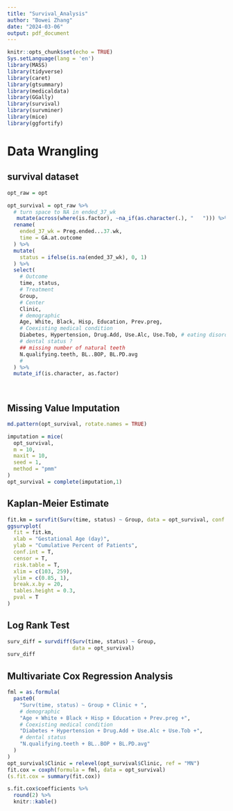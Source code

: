 ```yaml
---
title: "Survival_Analysis"
author: "Bowei Zhang"
date: "2024-03-06"
output: pdf_document
---
```


```r
knitr::opts_chunk$set(echo = TRUE)
Sys.setLanguage(lang = 'en')
library(MASS)
library(tidyverse)
library(caret)
library(gtsummary)
library(medicaldata)
library(GGally)
library(survival)
library(survminer)
library(mice)
library(ggfortify)
```

# Data Wrangling

## survival dataset

```r
opt_raw = opt

opt_survival = opt_raw %>%
  # turn space to NA in ended_37_wk
   mutate(across(where(is.factor), ~na_if(as.character(.), "   "))) %>%
  rename(
    ended_37_wk = Preg.ended...37.wk,
    time = GA.at.outcome
  ) %>%
  mutate(
    status = ifelse(is.na(ended_37_wk), 0, 1)
  ) %>%
  select(
    # Outcome
    time, status,
    # Treatment
    Group,
    # Center
    Clinic,
    # demographic
    Age, White, Black, Hisp, Education, Prev.preg, 
    # Coexisting medical condition
    Diabetes, Hypertension, Drug.Add, Use.Alc, Use.Tob, # eating disorder
    # dental status ?
    ## missing number of natural teeth
    N.qualifying.teeth, BL..BOP, BL.PD.avg
    #
  ) %>%
  mutate_if(is.character, as.factor)

  
```


## Missing Value Imputation

```r
md.pattern(opt_survival, rotate.names = TRUE)
```

```r
imputation = mice(
  opt_survival,
  m = 10,
  maxit = 10,
  seed = 1,
  method = "pmm"
)
opt_survival = complete(imputation,1)
```


## Kaplan-Meier Estimate

```r
fit.km = survfit(Surv(time, status) ~ Group, data = opt_survival, conf.type = "log-log")
ggsurvplot(
  fit = fit.km,
  xlab = "Gestational Age (day)",
  ylab = "Cumulative Percent of Patients",
  conf.int = T,
  censor = T,
  risk.table = T,
  xlim = c(103, 259),
  ylim = c(0.85, 1),
  break.x.by = 20,
  tables.height = 0.3,
  pval = T
)
```

## Log Rank Test

```r
surv_diff = survdiff(Surv(time, status) ~ Group,
                     data = opt_survival)
surv_diff
```


## Multivariate Cox Regression Analysis

```r
fml = as.formula(
  paste0(
    "Surv(time, status) ~ Group + Clinic + ", 
    # demographic
    "Age + White + Black + Hisp + Education + Prev.preg +",
    # Coexisting medical condition
    "Diabetes + Hypertension + Drug.Add + Use.Alc + Use.Tob +",
    # dental status 
    "N.qualifying.teeth + BL..BOP + BL.PD.avg"
  )
)
opt_survival$Clinic = relevel(opt_survival$Clinic, ref = "MN") 
fit.cox = coxph(formula = fml, data = opt_survival)
(s.fit.cox = summary(fit.cox))
```

```r
s.fit.cox$coefficients %>%
  round(2) %>%
  knitr::kable()
```


